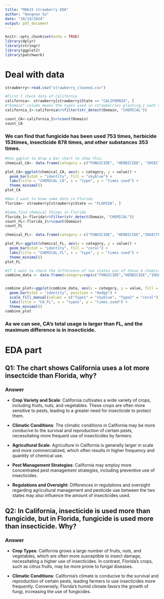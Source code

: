 ---
title: "MA615 strawberry EDA"
author: "Hongnan Su"
date: "10/19/2024"
output: pdf_document
---
```{r}
knitr::opts_chunk$set(echo = TRUE)
library(dplyr)
library(stringr)
library(ggplot2)
library(patchwork)
```
# Deal with data
```{r}
strawberry<-read.csv("strawberry_cleaned.csv")
```

```{r}
#First I check data of California
california<- strawberry[strawberry$State == "CALIFORNIA", ]
#"Domain" column means the types used in strawberries planting,I want to find all kind of chemical things being used.
california_1<-california%>%filter(str_detect(Domain, "CHEMICAL"))

count_CA<-california_1%>%count(Domain)
count_CA
```

### We can find that fungicide has been used 753 times, herbicide 153times, insecticide 878 times, and other substances 353 times.

```{r}
#Use ggplot to draw a bar chart to show this.
chemical_CA<- data.frame(category = c("FUNGICIDE", "HERBICIDE", "INSECTCIDE", "OTHER"),value = c(753, 153, 878, 353))

plot_CA<-ggplot(chemical_CA, aes(x = category, y = value)) +
  geom_bar(stat = "identity", fill = "skyblue") +
  labs(title = "CHEMICAL_CA", x = "type", y = "times used") +
  theme_minimal()
plot_CA
```

```{r}
#Now I want to know same data in Florida
florida<- strawberry[strawberry$State == "FLORIDA", ]

#Same,find chemical things in Florida
florida_1<-florida%>%filter(str_detect(Domain, "CHEMICAL"))
count_FL<-florida_1%>%count(Domain)
count_FL
```

```{r}
chemical_FL<- data.frame(category = c("FUNGICIDE", "HERBICIDE","INSECTCIDE", "OTHER"),value = c(513, 148, 408, 153))

plot_FL<-ggplot(chemical_FL, aes(x = category, y = value)) +
  geom_bar(stat = "identity", fill = "coral") +
  labs(title = "CHEMICAL_FL", x = "type", y = "times used") +
  theme_minimal()
plot_FL
```

```{r}
#If I want to check the difference of two states use of these 4 chemical things,I can combine this two charts and it will be more obvious.
combine_data <- data.frame(category=rep(c("FUNGICIDE","HERBICIDE","INSECTCIDE", "OTHER"), 2),value = c(753, 153, 878, 353,513, 148, 408, 153),type = rep(c("Type1", "Type2"), each = 4))


combine_plot<-ggplot(combine_data, aes(x = category, y = value, fill = type)) +
  geom_bar(stat = "identity", position = "dodge") +
  scale_fill_manual(values = c("Type1" = "skyblue", "Type2" = "coral")) +
  labs(title = "CA_FL", x = "types", y = "times_used") +
  theme_minimal()
combine_plot
```

### As we can see, CA's total usage is larger than FL, and the maximum difference is in insecticide.

# EDA part

## Q1: The chart shows California uses a lot more insectcide than Florida, why?

### Answer

-   **Crop Variety and Scale**: California cultivates a wide variety of crops, including fruits, nuts, and vegetables. These crops are often more sensitive to pests, leading to a greater need for insecticide to protect them.

-   **Climatic Conditions**: The climatic conditions in California may be more conducive to the survival and reproduction of certain pests, necessitating more frequent use of insecticides by farmers.

-   **Agricultural Scale**: Agriculture in California is generally larger in scale and more commercialized, which often results in higher frequency and quantity of chemical use.

-   **Pest Management Strategies**: California may employ more concentrated pest management strategies, including preventive use of insecticides.

-   **Regulations and Oversight**: Differences in regulations and oversight regarding agricultural management and pesticide use between the two states may also influence the amount of insecticides used.

## Q2: In California, insecticide is used more than fungicide, but in Florida, fungicide is used more than insecticide. Why?

### Answer

-   **Crop Types**: California grows a large number of fruits, nuts, and vegetables, which are often more susceptible to insect damage, necessitating a higher use of insecticides. In contrast, Florida's crops, such as citrus fruits, may be more prone to fungal diseases.

-   **Climatic Conditions**: California's climate is conducive to the survival and reproduction of certain pests, leading farmers to use insecticides more frequently. Conversely, Florida's humid climate favors the growth of fungi, increasing the use of fungicides.
